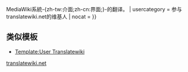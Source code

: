 {{userbox
| id-c = white
| info-c = gainsboro
| border-c = lightblue
| id = [[File:Translatewiki.net logo.svg|32px]]
| info = 这名用户{{#if:{{{1|}}}|[[:translatewiki:User:{{{1|}}}|参与了]]|在[[translatewiki.net]]上参与}}MediaWiki系統-{zh-tw:介面;zh-cn:界面;}-的翻译。
| usercategory = 参与translatewiki.net的维基人
| nocat = {{{nocat|}}}
}}<noinclude>
{{clr}}
==类似模板==
* [[Template:User Translatewiki]]

[[Category:維基媒体用戶框模板|translatewiki.net]]
</noinclude>